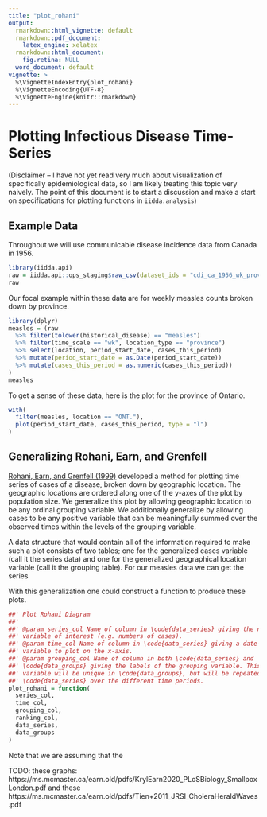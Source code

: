 ```yaml
---
title: "plot_rohani"
output: 
  rmarkdown::html_vignette: default
  rmarkdown::pdf_document: 
    latex_engine: xelatex
  rmarkdown::html_document:
    fig.retina: NULL
  word_document: default
vignette: >
  %\VignetteIndexEntry{plot_rohani}
  %\VignetteEncoding{UTF-8}
  %\VignetteEngine{knitr::rmarkdown}
---
```


# Plotting Infectious Disease Time-Series

(Disclaimer -- I have not yet read very much about visualization of specifically epidemiological data, so I am likely treating this topic very naively. The point of this document is to start a discussion and make a start on specifications for plotting functions in `iidda.analysis`)

## Example Data

Throughout we will use communicable disease incidence data from Canada in 1956.
```r
library(iidda.api)
raw = iidda.api::ops_staging$raw_csv(dataset_ids = "cdi_ca_1956_wk_prov_dbs")
raw
```

Our focal example within these data are for weekly measles counts broken down by province.
```r
library(dplyr)
measles = (raw
  %>% filter(tolower(historical_disease) == "measles")
  %>% filter(time_scale == "wk", location_type == "province")
  %>% select(location, period_start_date, cases_this_period)
  %>% mutate(period_start_date = as.Date(period_start_date))
  %>% mutate(cases_this_period = as.numeric(cases_this_period))
)
measles
```

To get a sense of these data, here is the plot for the province of Ontario.
```r
with(
  filter(measles, location == "ONT."), 
  plot(period_start_date, cases_this_period, type = "l")
)
```


## Generalizing Rohani, Earn, and Grenfell

[Rohani, Earn, and Grenfell (1999)](https://ms.mcmaster.ca/earn.old/pdfs/Roha+1999_Science_OppositePatterns.pdf) developed a method for plotting time series of cases of a disease, broken down by geographic location. The geographic locations are ordered along one of the y-axes of the plot by population size. We generalize this plot by allowing geographic location to be any ordinal grouping variable. We additionally generalize by allowing cases to be any positive variable that can be meaningfully summed over the observed times within the levels of the grouping variable.

A data structure that would contain all of the information required to make such a plot consists of two tables; one for the generalized cases variable (call it the series data) and one for the generalized geographical location variable (call it the grouping table). For our measles data we can get the series 



With this generalization one could construct a function to produce these plots.

```r
##' Plot Rohani Diagram
##'
##' @param series_col Name of column in \code{data_series} giving the numerical 
##' variable of interest (e.g. numbers of cases).
##' @param time_col Name of column in \code{data_series} giving a date-time 
##' variable to plot on the x-axis.
##' @param grouping_col Name of column in both \code{data_series} and 
##' \code{data_groups} giving the labels of the grouping variable. This 
##' variable will be unique in \code{data_groups}, but will be repeated in
##' \code{data_series} over the different time periods.
plot_rohani = function(
  series_col, 
  time_col, 
  grouping_col, 
  ranking_col, 
  data_series, 
  data_groups
)
```

Note that we are assuming that the 


TODO: these graphs: https://ms.mcmaster.ca/earn.old/pdfs/KrylEarn2020_PLoSBiology_SmallpoxLondon.pdf and these https://ms.mcmaster.ca/earn.old/pdfs/Tien+2011_JRSI_CholeraHeraldWaves.pdf
